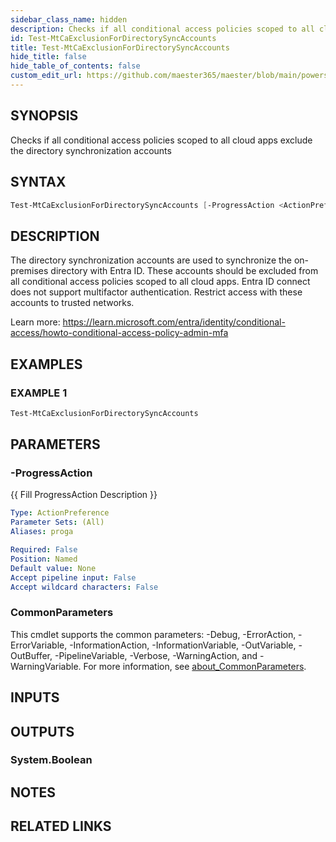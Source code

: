 ```yaml
---
sidebar_class_name: hidden
description: Checks if all conditional access policies scoped to all cloud apps exclude the directory synchronization accounts
id: Test-MtCaExclusionForDirectorySyncAccounts
title: Test-MtCaExclusionForDirectorySyncAccounts
hide_title: false
hide_table_of_contents: false
custom_edit_url: https://github.com/maester365/maester/blob/main/powershell/public/Test-MtCaExclusionForDirectorySyncAccounts.ps1
---
```


## SYNOPSIS

Checks if all conditional access policies scoped to all cloud apps exclude the directory synchronization accounts

## SYNTAX

```powershell
Test-MtCaExclusionForDirectorySyncAccounts [-ProgressAction <ActionPreference>] [<CommonParameters>]
```

## DESCRIPTION

The directory synchronization accounts are used to synchronize the on-premises directory with Entra ID.
These accounts should be excluded from all conditional access policies scoped to all cloud apps.
Entra ID connect does not support multifactor authentication.
Restrict access with these accounts to trusted networks.

Learn more:
https://learn.microsoft.com/entra/identity/conditional-access/howto-conditional-access-policy-admin-mfa

## EXAMPLES

### EXAMPLE 1

```powershell
Test-MtCaExclusionForDirectorySyncAccounts
```

## PARAMETERS

### -ProgressAction

\{\{ Fill ProgressAction Description \}\}

```yaml
Type: ActionPreference
Parameter Sets: (All)
Aliases: proga

Required: False
Position: Named
Default value: None
Accept pipeline input: False
Accept wildcard characters: False
```

### CommonParameters

This cmdlet supports the common parameters: -Debug, -ErrorAction, -ErrorVariable, -InformationAction, -InformationVariable, -OutVariable, -OutBuffer, -PipelineVariable, -Verbose, -WarningAction, and -WarningVariable. For more information, see [about_CommonParameters](http://go.microsoft.com/fwlink/?LinkID=113216).

## INPUTS

## OUTPUTS

### System.Boolean

## NOTES

## RELATED LINKS
